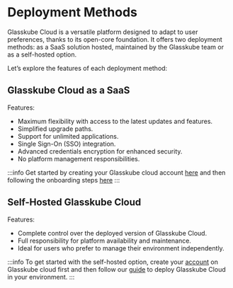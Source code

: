 
# Deployment Methods

Glasskube Cloud is a versatile platform designed to adapt to user preferences, thanks to its open-core foundation. It offers two deployment methods: as a SaaS solution hosted, maintained by the Glasskube team or as a self-hosted option.

Let’s explore the features of each deployment method:

## Glasskube Cloud as a SaaS

Features:
- Maximum flexibility with access to the latest updates and features.
- Simplified upgrade paths.
- Support for unlimited applications.
- Single Sign-On (SSO) integration.
- Advanced credentials encryption for enhanced security.
- No platform management responsibilities.

:::info 
Get started by creating your Glasskube cloud account [here](https://glasskube.cloud/signup.html) and then following the onboarding steps [here](/products/cloud/docs/onboarding/prerequisites/)
:::

## Self-Hosted Glasskube Cloud

Features:
- Complete control over the deployed version of Glasskube Cloud.
- Full responsibility for platform availability and maintenance.
- Ideal for users who prefer to manage their environment independently.

:::info 
To get started with the self-hosted option, create your [account](https://glasskube.cloud/signup.html) on Glasskube cloud first and then follow our [guide](/products/cloud/docs/guides/how-to-self-host-gc/) to deploy Glasskube Cloud in your environment.
:::